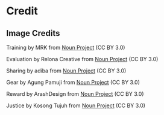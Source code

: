 # Credit

## Image Credits

Training by MRK from <a href="https://thenounproject.com/icon/training-4257179/" target="_blank" title="training Icons">Noun Project</a> (CC BY 3.0)

Evaluation by Relona Creative from <a href="https://thenounproject.com/icon/evaluation-7046506/" target="_blank" title="evaluation Icons">Noun Project</a> (CC BY 3.0)

Sharing by adiba from <a href="https://thenounproject.com/icon/sharing-6298596/" target="_blank" title="Sharing Icons">Noun Project</a> (CC BY 3.0)

Gear by Agung Pamuji from <a href="https://thenounproject.com/icon/gear-7082993/" target="_blank" title="Gear Icons">Noun Project</a> (CC BY 3.0)

Reward by ArashDesign from <a href="https://thenounproject.com/icon/reward-7019108/" target="_blank" title="reward Icons">Noun Project</a> (CC BY 3.0)

Justice by Kosong Tujuh from <a href="https://thenounproject.com/icon/justice-7079107/" target="_blank" title="Justice Icons">Noun Project</a> (CC BY 3.0)